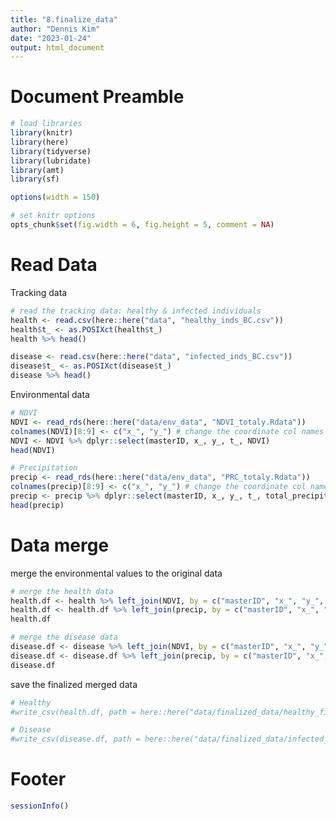 ---
title: "8.finalize_data"
author: "Dennis Kim"
date: "2023-01-24"
output: html_document
---

# Document Preamble 
```{r preamble, message=FALSE, warning=FALSE}
# load libraries
library(knitr)
library(here)
library(tidyverse)
library(lubridate)
library(amt)
library(sf)

options(width = 150)

# set knitr options 
opts_chunk$set(fig.width = 6, fig.height = 5, comment = NA)
```

# Read Data

Tracking data
```{r read data}
# read the tracking data: healthy & infected individuals
health <- read.csv(here::here("data", "healthy_inds_BC.csv"))
health$t_ <- as.POSIXct(health$t_)
health %>% head()

disease <- read.csv(here::here("data", "infected_inds_BC.csv"))
disease$t_ <- as.POSIXct(disease$t_)
disease %>% head()
```

Environmental data 
```{r env layers}
# NDVI
NDVI <- read_rds(here::here("data/env_data", "NDVI_totaly.Rdata"))
colnames(NDVI)[8:9] <- c("x_", "y_") # change the coordinate col names to match with the original data
NDVI <- NDVI %>% dplyr::select(masterID, x_, y_, t_, NDVI)
head(NDVI)

# Precipitation
precip <- read_rds(here::here("data/env_data", "PRC_totaly.Rdata"))
colnames(precip)[8:9] <- c("x_", "y_") # change the coordinate col names to match with the original data
precip <- precip %>% dplyr::select(masterID, x_, y_, t_, total_precipitation)
head(precip)
```

# Data merge 

merge the environmental values to the original data
```{r data merge}
# merge the health data
health.df <- health %>% left_join(NDVI, by = c("masterID", "x_", "y_", "t_")) # NDVI 
health.df <- health.df %>% left_join(precip, by = c("masterID", "x_", "y_", "t_")) # total precipitation 
health.df 

# merge the disease data 
disease.df <- disease %>% left_join(NDVI, by = c("masterID", "x_", "y_", "t_"))
disease.df <- disease.df %>% left_join(precip, by = c("masterID", "x_", "y_", "t_")) # total precipitation 
disease.df 
```

save the finalized merged data 
```{r data save}
# Healthy 
#write_csv(health.df, path = here::here("data/finalized_data/healthy_final.csv"))

# Disease 
#write_csv(disease.df, path = here::here("data/finalized_data/infected_final.csv"))
```

# Footer
```{r footer}
sessionInfo()
```